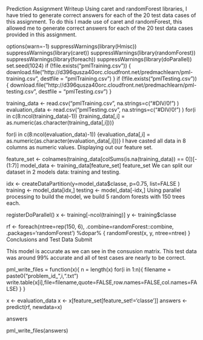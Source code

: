 Prediction Assignment Writeup
Using caret and randomForest libraries, I have tried to generate correct answers for each of the 20 test data cases of this assignment. To do this I made use of caret and randomForest, this allowed me to generate correct answers for each of the 20 test data cases provided in this assignment.

options(warn=-1)
suppressWarnings(library(Hmisc))
suppressWarnings(library(caret))
suppressWarnings(library(randomForest))
suppressWarnings(library(foreach))
suppressWarnings(library(doParallel))
set.seed(1024)
if (!file.exists("pmlTraining.csv")) {
    download.file("http://d396qusza40orc.cloudfront.net/predmachlearn/pml-training.csv", 
                  destfile = "pmlTraining.csv")
}
if (!file.exists("pmlTesting.csv")) {
    download.file("http://d396qusza40orc.cloudfront.net/predmachlearn/pml-testing.csv", 
                  destfile = "pmlTesting.csv")
}

training_data <- read.csv("pmlTraining.csv", na.strings=c("#DIV/0!") )
evaluation_data <- read.csv("pmlTesting.csv", na.strings=c("#DIV/0!") )
for(i in c(8:ncol(training_data)-1)) {training_data[,i] = as.numeric(as.character(training_data[,i]))}

for(i in c(8:ncol(evaluation_data)-1)) {evaluation_data[,i] = as.numeric(as.character(evaluation_data[,i]))}
I have casted all data in 8 columns as numeric values. Displaying out our feature set.

feature_set <- colnames(training_data[colSums(is.na(training_data)) == 0])[-(1:7)]
model_data <- training_data[feature_set]
feature_set
We can split our dataset in 2 models data: training and testing.

idx <- createDataPartition(y=model_data$classe, p=0.75, list=FALSE )
training <- model_data[idx,]
testing <- model_data[-idx,]
Using parallel processing to build the model, we build 5 random forests with 150 trees each.

registerDoParallel()
x <- training[-ncol(training)]
y <- training$classe

rf <- foreach(ntree=rep(150, 6), .combine=randomForest::combine, .packages='randomForest') %dopar% {
randomForest(x, y, ntree=ntree) 
}
Conclusions and Test Data Submit

This model is accurate as we can see in the consusion matrix. This test data was around 99% accurate and all of test cases are nearly to be correct.

pml_write_files = function(x){
  n = length(x)
  for(i in 1:n){
    filename = paste0("problem_id_",i,".txt")
    write.table(x[i],file=filename,quote=FALSE,row.names=FALSE,col.names=FALSE)
  }
}


x <- evaluation_data
x <- x[feature_set[feature_set!='classe']]
answers <- predict(rf, newdata=x)

answers

pml_write_files(answers)
